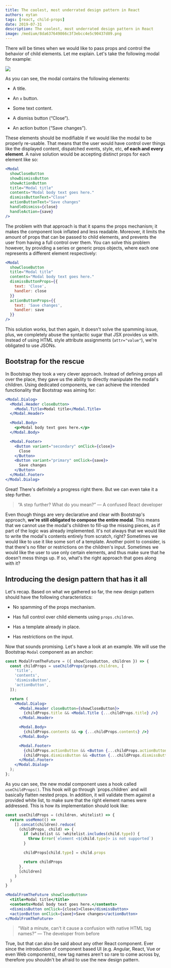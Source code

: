 ```yaml
---
title: The coolest, most underrated design pattern in React
authors: eytan
tags: [react, child-props]
date: 2019-07-31
description: The coolest, most underrated design pattern in React
image: /medium/8da637649866c3f3ebcc4e5c90437d89.png
---
```



<Article />

There will be times when we would like to pass props and control the behavior of child elements. Let me explain. Let's take the following modal for example:

![](/medium/f8270eba98b7fce153579c2607ca2eb8.png)

As you can see, the modal contains the following elements:

- A title.
- An `x` button.

- Some text content.
- A dismiss button (“Close”).
- An action button (“Save changes”).

These elements should be modifiable if we would like the modal to be properly re-usable. That means that the user would have control over things like the displayed content, dispatched events, style, etc, **of each and every element**. A naive solution would be accepting distinct props for each element like so:

```jsx
<Modal
  showCloseButton
  showDismissButton
  showActionButton
  title="Modal title"
  contents="Modal body text goes here."
  dismissButtonText="Close"
  actionButtonText="Save changes"
  handleDismiss={close}
  handleAction={save}
/>
```

The problem with that approach is that it spams the props mechanism; it makes the component look inflated and less readable. Moreover, it limits the amount of props that can be passed to child elements, and prevents the user from having a full control over them. You can solve this problem however, by providing a series or generic props objects, where each one represents a different element respectively:

```jsx
<Modal
  showCloseButton
  title="Modal title"
  contents="Modal body text goes here."
  dismissButtonProps={{
    text: 'Close',
    handler: close
  }}
  actionButtonProps={{
    text: 'Save changes',
    handler: save
  }}
/>
```

This solution works, but then again, it doesn't solve the spamming issue, plus, we completely abuse the syntactic sugar that JSX provides us with. Instead of using HTML style attribute assignments (`attr="value"`), we're obligated to use JSONs.

## Bootstrap for the rescue

In Bootstrap they took a very clever approach. Instead of defining props all over the place, they gave us the ability to directly manipulate the modal's children. Using dedicated components, we can achieve the intended functionality that Bootstrap was aiming for:

```jsx
<Modal.Dialog>
  <Modal.Header closeButton>
    <Modal.Title>Modal title</Modal.Title>
  </Modal.Header>

  <Modal.Body>
    <p>Modal body text goes here.</p>
  </Modal.Body>

  <Modal.Footer>
    <Button variant="secondary" onClick={close}>
      Close
    </Button>
    <Button variant="primary" onClick={save}>
      Save changes
    </Button>
  </Modal.Footer>
</Modal.Dialog>
```

Great! There's definitely a progress right there. But we can even take it a step further.

> “A step further? What do you mean?” — A confused React developer

Even though things are very declarative and clear with Bootstrap's approach, **we're still obligated to compose the entire modal**. This means that we cannot use the modal's children to fill-up the missing pieces, as if part of the logic was already implemented. It's not always that we would like to write the modal's contents entirely from scratch, right? Sometimes we would like to use it like some sort of a template. Another point to consider, is that there's no filter or restrictions on the children's input. Sometimes we would like the user to use only certain elements, and thus make sure that he doesn't mess things up. If so, what's the right approach that goes along with it?

## Introducing the design pattern that has it all

Let's recap. Based on what we gathered so far, the new design pattern should have the following characteristics:

- No spamming of the props mechanism.
- Has full control over child elements using `props.children`.

- Has a template already in place.
- Has restrictions on the input.

Now that sounds promising. Let's have a look at an example. We will use the Bootstrap `Modal` component as an anchor:

```jsx
const ModalFromTheFuture = ({ showCloseButton, children }) => {
  const childProps = useChildProps(props.children, [
    'title',
    'contents',
    'dismissButton',
    'actionButton',
  ]);

  return (
    <Modal.Dialog>
      <Modal.Header closeButton={showCloseButton}>
        {childProps.title && <Modal.Title {...childProps.title} />}
      </Modal.Header>

      <Modal.Body>
        {childProps.contents && <p {...childProps.contents} />}
      </Modal.Body>

      <Modal.Footer>
        {childProps.actionButton && <Button {...childProps.actionButton} variant="secondary" />}
        {childProps.dismissButton && <Button {...childProps.dismissButton} variant="primary" />}
      </Modal.Footer>
    </Modal.Dialog>
  );
};
```

As you can see, the new modal component uses a hook called `useChildProps()`. This hook will go through \`props.children\` and will basically flatten nested props. In addition, it will validate them against a provided white list, to make sure that the right element names were addressed. This is how its implementation should look like:

```jsx
const useChildProps = (children, whitelist) => {
  return useMemo(() =>
    [].concat(children).reduce(
      (childProps, child) => {
        if (whitelist && !whitelist.includes(child.type)) {
          throw Error(`element <${child.type}> is not supported`)
        }

        childProps[child.type] = child.props

        return childProps
      },
      [children]
    )
  )
}
```

```jsx
<ModalFromTheFuture showCloseButton>
  <title>Modal title</title>
  <contents>Modal body text goes here.</contents>
  <dismissButton onClick={close}>Close</dismissButton>
  <actionButton onClick={save}>Save changes</actionButton>
</ModalFromTheFuture>
```

> “Wait a minute, can't it cause a confusion with native HTML tag names?” — The developer from before

True, but that can also be said about any other React component. Ever since the introduction of component based UI (e.g. Angular, React, Vue or even Web components), new tag names aren't so rare to come across by, therefore you shouldn't be afraid to use the new design pattern.
